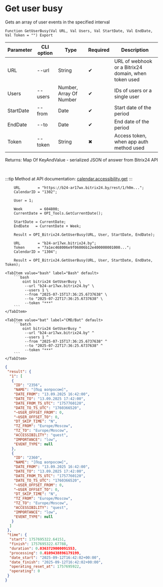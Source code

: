 ﻿---
sidebar_position: 5
description: Get user busy and other functions to work with Bitrix24 in the Open Integration Package, a free open-source integration library for 1C:Enterprise 8, OneScript and CLI
keywords: [1C, 1С, 1С:Enterprise, 1С:Enterprise 8.3, API, Integration, Services, Exchange, OneScript, CLI, Bitrix24]
---


# Get user busy
 Gets an array of user events in the specified interval



`Function GetUserBusy(Val URL, Val Users, Val StartDate, Val EndDate, Val Token = "") Export`

  | Parameter | CLI option | Type | Required | Description |
  |-|-|-|-|-|
  | URL | --url | String | &#x2714; | URL of webhook or a Bitrix24 domain, when token used |
  | Users | --users | Number, Array Of Number | &#x2714; | IDs of users or a single user |
  | StartDate | --from | Date | &#x2714; | Start date of the period |
  | EndDate | --to | Date | &#x2714; | End date of the period |
  | Token | --token | String | &#x2716; | Access token, when app auth method used |

  
  Returns:  Map Of KeyAndValue - serialized JSON of answer from Bitrix24 API

<br/>

:::tip
Method at API documentation: [calendar.accessibility.get](https://apidocs.bitrix24.ru/api-reference/calendar/calendar-accessibility-get.html)
:::
<br/>



```bsl title="1C:Enterprise/OneScript code example"
    URL        = "https://b24-ar17wx.bitrix24.by/rest/1/h0m...";
    CalendarID = "1302";

    User = 1;

    Week        = 604800;
    CurrentDate = OPI_Tools.GetCurrentDate();

    StartDate = CurrentDate;
    EndDate   = CurrentDate + Week;

    Result = OPI_Bitrix24.GetUserBusy(URL, User, StartDate, EndDate);

    URL        = "b24-ar17wx.bitrix24.by";
    Token      = "7a1ec468006e9f06006b12e400000001000...";
    CalendarID = "1304";

    Result = OPI_Bitrix24.GetUserBusy(URL, User, StartDate, EndDate, Token);
```
 

 <Tabs>
  
    <TabItem value="bash" label="Bash" default>
        ```bash
            oint bitrix24 GetUserBusy \
             --url "b24-ar17wx.bitrix24.by" \
             --users 1 \
             --from "2025-07-15T17:36:25.6737638" \
             --to "2025-07-22T17:36:25.6737638" \
             --token "***"
        ```
    </TabItem>
  
    <TabItem value="bat" label="CMD/Bat" default>
        ```batch
            oint bitrix24 GetUserBusy ^
             --url "b24-ar17wx.bitrix24.by" ^
             --users 1 ^
             --from "2025-07-15T17:36:25.6737638" ^
             --to "2025-07-22T17:36:25.6737638" ^
             --token "***"
        ```
    </TabItem>
</Tabs>


```json title="Result"
{
 "result": {
  "1": [
   {
    "ID": "2356",
    "NAME": "[Под вопросом]",
    "DATE_FROM": "13.09.2025 16:42:00",
    "DATE_TO": "13.09.2025 17:42:00",
    "DATE_FROM_TS_UTC": "1757760120",
    "DATE_TO_TS_UTC": "1760366520",
    "~USER_OFFSET_FROM": 0,
    "~USER_OFFSET_TO": 0,
    "DT_SKIP_TIME": "N",
    "TZ_FROM": "Europe/Moscow",
    "TZ_TO": "Europe/Moscow",
    "ACCESSIBILITY": "quest",
    "IMPORTANCE": "low",
    "EVENT_TYPE": null
   },
   {
    "ID": "2360",
    "NAME": "[Под вопросом]",
    "DATE_FROM": "13.09.2025 16:42:00",
    "DATE_TO": "13.09.2025 17:42:00",
    "DATE_FROM_TS_UTC": "1757760120",
    "DATE_TO_TS_UTC": "1760366520",
    "~USER_OFFSET_FROM": 0,
    "~USER_OFFSET_TO": 0,
    "DT_SKIP_TIME": "N",
    "TZ_FROM": "Europe/Moscow",
    "TZ_TO": "Europe/Moscow",
    "ACCESSIBILITY": "quest",
    "IMPORTANCE": "low",
    "EVENT_TYPE": null
   }
  ]
 },
 "time": {
  "start": 1757695322.64151,
  "finish": 1757695322.67788,
  "duration": 0.0363729000091553,
  "processing": 0.0109438896179199,
  "date_start": "2025-09-12T16:42:02+00:00",
  "date_finish": "2025-09-12T16:42:02+00:00",
  "operating_reset_at": 1757695922,
  "operating": 0
 }
}
```

